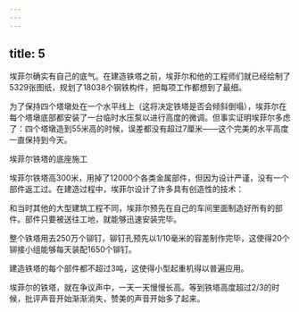 ```yaml
---
---
---
```

title: 5
---



埃菲尔确实有自己的底气。在建造铁塔之前，埃菲尔和他的工程师们就已经绘制了5329张图纸，规划了18038个钢铁构件，把每项工作都想到了最细。

为了保持四个塔墩处在一个水平线上（这将决定铁塔是否会倾斜倒塌），埃菲尔在每个塔墩底部都安装了一台临时水压泵以进行高度的微调。但事实证明埃菲尔多虑了：四个塔墩造到55米高的时候，误差都没有超过7厘米——这个完美的水平高度一直保持到今天。

埃菲尔铁塔的底座施工



埃菲尔铁塔高300米，用掉了12000个各类金属部件，但因为设计严谨，没有一个部件返工过。在建造过程中，埃菲尔设计了许多具有创造性的技术：

和当时其他的大型建筑工程不同，埃菲尔预先在自己的车间里面制造好所有的部件。部件只要被送往工地，就能够迅速安装完毕。

整个铁塔用去250万个铆钉，铆钉孔预先以1/10毫米的容差制作完毕，这使得20个铆接小组能够每天装配1650个铆钉。

建造铁塔的每个部件都不超过3吨，这使得小型起重机得以普遍应用。

埃菲尔的铁塔，就在争议声中，一天一天慢慢长高。等到铁塔高度超过2/3的时候，批评声音开始渐渐消失，赞美的声音开始多了起来。